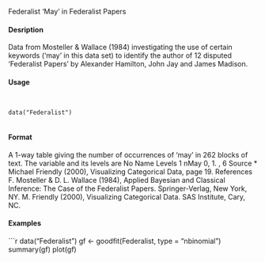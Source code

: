 Federalist ‘May’ in Federalist Papers

#### Desription

Data from Mosteller & Wallace (1984) investigating the use of certain keywords (‘may’ in this data
set) to identify the author of 12 disputed ‘Federalist Papers’ by Alexander Hamilton, John Jay and
James Madison.

#### Usage
<pre><code>

data("Federalist")

</code></pre>
#### Format 

A 1-way table giving the number of occurrences of ‘may’ in 262 blocks of text. The variable and
its levels are
No Name Levels
1 nMay 0, 1. , 6
Source
* Michael Friendly (2000), Visualizing Categorical Data, page 19.
References
F. Mosteller & D. L. Wallace (1984), Applied Bayesian and Classical Inference: The Case of the
Federalist Papers. Springer-Verlag, New York, NY.
M. Friendly (2000), Visualizing Categorical Data. SAS Institute, Cary, NC.

#### Examples
```r

data("Federalist")
gf <- goodfit(Federalist, type = "nbinomial")
summary(gf)
plot(gf)
